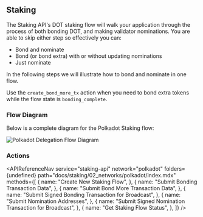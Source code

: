 
## Staking

The Staking API's DOT staking flow will walk your application through the process of both bonding DOT, and making validator nominations.
You are able to skip either step so effectively you can:

- Bond and nominate
- Bond (or bond extra) with or without updating nominations
- Just nominate

In the following steps we will illustrate how to bond and nominate in one flow.

Use the `create_bond_more_tx` action when you need to bond extra tokens while the flow state is `bonding_complete`.

### Flow Diagram

Below is a complete diagram for the Polkadot Staking flow:

<img
  src={img1}
  alt="Polkadot Delegation Flow Diagram"
  className="inline-image"
/>

### Actions

<APIReferenceNav
  service="staking-api"
  network="polkadot"
  folders={undefined}
  path="docs/staking/02_networks/polkadot/index.mdx"
  methods={[
    {
      name: "Create New Staking Flow",
    },
    {
      name: "Submit Bonding Transaction Data",
    },
    {
      name: "Submit Bond More Transaction Data",
    },
    {
      name: "Submit Signed Bonding Transaction for Broadcast",
    },
    {
      name: "Submit Nomination Addresses",
    },
    {
      name: "Submit Signed Nomination Transaction for Broadcast",
    },
    {
      name: "Get Staking Flow Status",
    },
  ]}
/>
